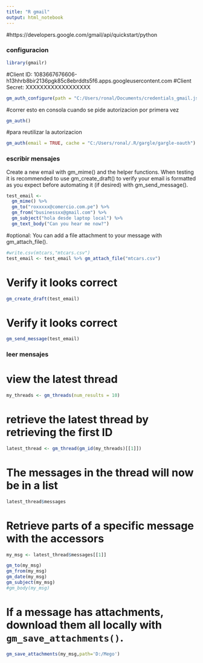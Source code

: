 ```yaml
---
title: "R gmail"
output: html_notebook
---
```


#https://developers.google.com/gmail/api/quickstart/python

### configuracion
```r
library(gmailr)
```
#Client ID: 1083667676606-h13hhrb8bir2136pgk85c8ebrddts5f6.apps.googleusercontent.com
#Client Secret: XXXXXXXXXXXXXXXXXX

```r
gm_auth_configure(path = "C:/Users/ronal/Documents/credentials_gmail.json")
```

#correr esto en consola cuando se pide autorizacion por primera vez
```r
gm_auth()
```
#para reutilizar la autorizacion
```r
gm_auth(email = TRUE, cache = "C:/Users/ronal/.R/gargle/gargle-oauth")
```

### escribir mensajes

Create a new email with gm_mime() and the helper functions. When testing it is recommended to use gm_create_draft() to verify your email is formatted as you expect before automating it (if desired) with gm_send_message().
```r
test_email <-
  gm_mime() %>%
  gm_to("roxxxxx@comercio.com.pe") %>%
  gm_from("businessxx@gmail.com") %>%
  gm_subject("hola desde laptop local") %>%
  gm_text_body("Can you hear me now?")
```

#optional: You can add a file attachment to your message with gm_attach_file().
```r
#write.csv(mtcars,"mtcars.csv")
test_email <- test_email %>% gm_attach_file("mtcars.csv")
```

# Verify it looks correct
```r
gm_create_draft(test_email)
```
# Verify it looks correct
```r
gm_send_message(test_email)
```



### leer mensajes

# view the latest thread
```r
my_threads <- gm_threads(num_results = 10)
```

# retrieve the latest thread by retrieving the first ID
```r
latest_thread <- gm_thread(gm_id(my_threads)[[1]])
```

# The messages in the thread will now be in a list
```r
latest_thread$messages
```

# Retrieve parts of a specific message with the accessors
```r
my_msg <- latest_thread$messages[[1]]
```

```r
gm_to(my_msg)
gm_from(my_msg)
gm_date(my_msg)
gm_subject(my_msg)
#gm_body(my_msg)
```
# If a message has attachments, download them all locally with `gm_save_attachments()`.
```r
gm_save_attachments(my_msg,path='D:/Mego')
```




